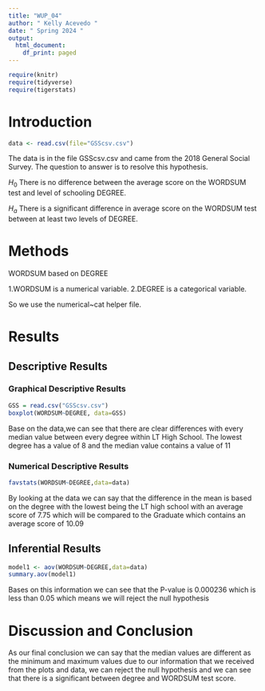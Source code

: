```yaml
---
title: "WUP_04"
author: " Kelly Acevedo "
date: " Spring 2024 "
output:
  html_document:
    df_print: paged
---
```


```r
require(knitr)
require(tidyverse)
require(tigerstats)

```

# Introduction

```r
data <- read.csv(file="GSScsv.csv")
```


<!--In this section you explain what you are trying to show.  Where did the data come from?  What is the research or other question you are trying to answer?!-->

The data is in the file GSScsv.csv and came from the 2018 General Social Survey.  The question to answer is to resolve this hypothesis.  

$H_0$ There is no difference between the average score on the WORDSUM test and level of schooling DEGREE. 

$H_a$ There is a significant difference in average score on the WORDSUM test between at least two levels of DEGREE.  

# Methods

<!--Mention that you intend to use chatGPT to the greatest extent possible. Give credit to chatGPT when you use it to create code in your report. Decide on your methods:  use "variable analysis" or other appropriate descriptors.  Make sure to choose at least one graphical method and at least one numerical method.!-->

WORDSUM based on DEGREE

1.WORDSUM is a numerical variable.
2.DEGREE is a categorical variable.

So we use the numerical~cat helper file. 


# Results

<!--Divide this section into two sub-sections:  One for your descriptive  results and one for your inferential results.!-->

## Descriptive Results

### Graphical Descriptive Results

<!--Graphical results here.  Make sure to show your code.  Provide appropriate labels for axes, giving units if possible, and provide a good title for the graph, too.  Use the graphical results to describe the patterns if any that exist in the data as focused toward the research question!-->


```r
GSS = read.csv("GSScsv.csv")
boxplot(WORDSUM~DEGREE, data=GSS)
```

Base on the data,we can see that there are clear differences with every median value between every degree within LT High School. The lowest degree has a value of 8 and the median value contains a value of 11


### Numerical Descriptive Results

<!--Numerical results go here. Use the numerical results to describe the patterns if any that exist in the data as focused toward the research question!-->

```r
favstats(WORDSUM~DEGREE,data=data)
```
By looking at the data we can say that the difference in the mean is based on the degree with the lowest being the LT high school with an average score of 7.75 which will be compared to the Graduate which contains an average score of 10.09

## Inferential Results

<!--State hypothesis clearly.  Make sure your discussion of the inferential test covers all the aspects that the test output produces, such as test statistic, p-value etc.  Make a decision about the null hypothesis, explain the assumptions on which the selected test/procedure was based, and why the chosen procedure satisfys the assumptions and is appropriate to answer the research question!-->

```r
model1 <- aov(WORDSUM~DEGREE,data=data)
summary.aov(model1)
```
 Bases on this information we can see that the P-value is 0.000236 which is less than 0.05 which means we will reject the null hypothesis


# Discussion and Conclusion

<!--Discussion and conclusion here.  If you found a relationship be sure to consider whether the relationship occurs because one of the variables causes the other, or whether they perhasps are related for some other reason.  Watch the chapter 6 videos from the GeorgeTown videos collection.!-->

As our final conclusion we can say that the median values are different as the minimum and maximum values due to our information that we received from the plots and data, we can reject the null hypothesis and we can see that there is a significant between degree and WORDSUM test score.